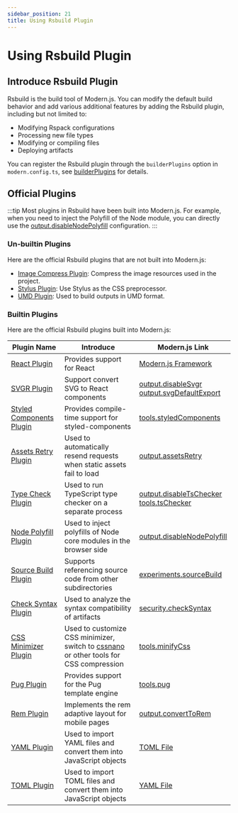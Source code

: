 ```yaml
---
sidebar_position: 21
title: Using Rsbuild Plugin
---
```


# Using Rsbuild Plugin

## Introduce Rsbuild Plugin

Rsbuild is the build tool of Modern.js. You can modify the default build behavior and add various additional features by adding the Rsbuild plugin, including but not limited to:

- Modifying Rspack configurations
- Processing new file types
- Modifying or compiling files
- Deploying artifacts

You can register the Rsbuild plugin through the `builderPlugins` option in `modern.config.ts`, see [builderPlugins](/configure/app/builder-plugins) for details.

## Official Plugins

:::tip
Most plugins in Rsbuild have been built into Modern.js. For example, when you need to inject the Polyfill of the Node module, you can directly use the [output.disableNodePolyfill](/configure/app/output/disable-node-polyfill.html) configuration.
:::

### Un-builtin Plugins

Here are the official Rsbuild plugins that are not built into Modern.js:

- [Image Compress Plugin](https://rsbuild.dev/plugins/list/plugin-image-compress): Compress the image resources used in the project.
- [Stylus Plugin](https://rsbuild.dev/plugins/list/plugin-stylus): Use Stylus as the CSS preprocessor.
- [UMD Plugin](https://rsbuild.dev/plugins/list/plugin-umd): Used to build outputs in UMD format.

### Builtin Plugins

Here are the official Rsbuild plugins built into Modern.js:

| Plugin Name                                                                           | Introduce                                                                                                    | Modern.js Link                                                                                                                        |
| ------------------------------------------------------------------------------------- | ------------------------------------------------------------------------------------------------------------ | ------------------------------------------------------------------------------------------------------------------------------------- |
| [React Plugin](https://rsbuild.dev/plugins/list/plugin-react)                         | Provides support for React                                                                                   | [Modern.js Framework](/guides/get-started/introduction.html#modernjs-framework)                                                       |
| [SVGR Plugin](https://rsbuild.dev/plugins/list/plugin-svgr)                           | Support convert SVG to React components                                                                      | [output.disableSvgr](/configure/app/output/disable-svgr)<br />[output.svgDefaultExport](/configure/app/output/svg-default-export)     |
| [Styled Components Plugin](https://rsbuild.dev/plugins/list/plugin-styled-components) | Provides compile-time support for styled-components                                                          | [tools.styledComponents](/configure/app/tools/styled-components.html)                                                                 |
| [Assets Retry Plugin](https://rsbuild.dev/plugins/list/plugin-assets-retry)           | Used to automatically resend requests when static assets fail to load                                        | [output.assetsRetry](/configure/app/output/assets-retry.html)                                                                         |
| [Type Check Plugin](https://rsbuild.dev/plugins/list/plugin-type-check)               | Used to run TypeScript type checker on a separate process                                                    | [output.disableTsChecker](/configure/app/output/disable-ts-checker.html)<br />[tools.tsChecker](/configure/app/tools/ts-checker.html) |
| [Node Polyfill Plugin](https://rsbuild.dev/plugins/list/plugin-node-polyfill)         | Used to inject polyfills of Node core modules in the browser side                                            | [output.disableNodePolyfill](/configure/app/output/disable-node-polyfill.html)                                                        |
| [Source Build Plugin](https://rsbuild.dev/plugins/list/plugin-source-build)           | Supports referencing source code from other subdirectories                                                   | [experiments.sourceBuild](/configure/app/experiments/source-build.html)                                                               |
| [Check Syntax Plugin](https://rsbuild.dev/plugins/list/plugin-check-syntax)           | Used to analyze the syntax compatibility of artifacts                                                        | [security.checkSyntax](/configure/app/security/check-syntax.html)                                                                     |
| [CSS Minimizer Plugin](https://rsbuild.dev/plugins/list/plugin-css-minimizer)         | Used to customize CSS minimizer, switch to [cssnano](https://cssnano.co/) or other tools for CSS compression | [tools.minifyCss](/configure/app/tools/minify-css.html)                                                                               |
| [Pug Plugin](https://rsbuild.dev/plugins/list/plugin-pug)                             | Provides support for the Pug template engine                                                                 | [tools.pug](/configure/app/tools/pug.html)                                                                                            |
| [Rem Plugin](https://rsbuild.dev/plugins/list/plugin-rem)                             | Implements the rem adaptive layout for mobile pages                                                          | [output.convertToRem](/configure/app/output/convert-to-rem.html)                                                                      |
| [YAML Plugin](https://rsbuild.dev/plugins/list/plugin-yaml)                           | Used to import YAML files and convert them into JavaScript objects                                           | [TOML File](/guides/basic-features/json-files.html#toml-file)                                                                         |
| [TOML Plugin](https://rsbuild.dev/plugins/list/plugin-toml)                           | Used to import TOML files and convert them into JavaScript objects                                           | [YAML File](/guides/basic-features/json-files.html#yaml-file)                                                                         |
